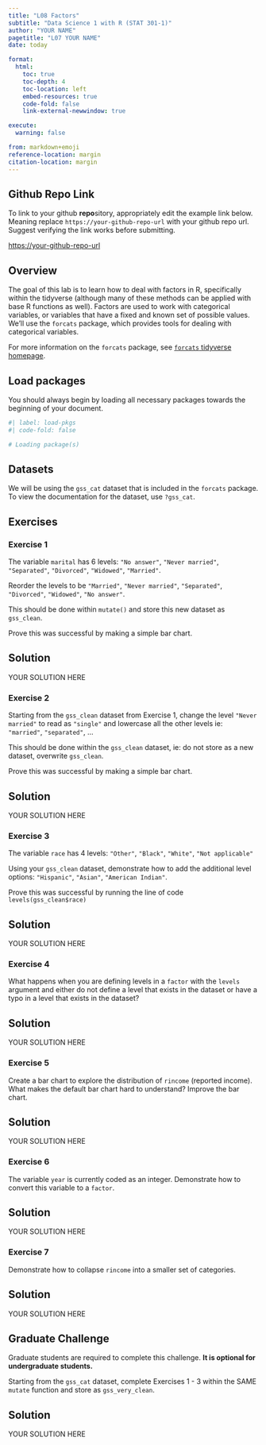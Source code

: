```yaml
---
title: "L08 Factors"
subtitle: "Data Science 1 with R (STAT 301-1)"
author: "YOUR NAME"
pagetitle: "L07 YOUR NAME"
date: today

format:
  html:
    toc: true
    toc-depth: 4
    toc-location: left
    embed-resources: true
    code-fold: false
    link-external-newwindow: true

execute:
  warning: false

from: markdown+emoji
reference-location: margin
citation-location: margin  
---
```


::: {.callout-tip icon=false}

## Github Repo Link

To link to your github **repo**sitory, appropriately edit the example link below. Meaning replace `https://your-github-repo-url` with your github repo url. Suggest verifying the link works before submitting.

[https://your-github-repo-url](https://your-github-repo-url)

:::

## Overview

The goal of this lab is to learn how to deal with factors in R, specifically within the tidyverse (although many of these methods can be applied with base R functions as well). Factors are used to work with categorical variables, or variables that have a fixed and known set of possible values. We'll use the `forcats` package, which provides tools for dealing with categorical variables. 

For more information on the `forcats` package, see [`forcats` tidyverse homepage](http://forcats.tidyverse.org/reference/index.html).

## Load packages

You should always begin by loading all necessary packages towards the beginning of your document.

```r
#| label: load-pkgs
#| code-fold: false

# Loading package(s)

```

## Datasets 

We will be using the `gss_cat` dataset that is included in the `forcats` package. To view the documentation for the dataset, use `?gss_cat`.    

## Exercises

### Exercise 1 

The variable `marital` has 6 levels: `"No answer"`, `"Never married"`, `"Separated"`, `"Divorced"`, `"Widowed"`, `"Married"`.

Reorder the levels to be `"Married"`, `"Never married"`, `"Separated"`, `"Divorced"`, `"Widowed"`, `"No answer"`.

This should be done within `mutate()` and store this new dataset as `gss_clean`.

Prove this was successful by making a simple bar chart.

::: {.callout-tip icon="false"}
## Solution

YOUR SOLUTION HERE

:::

### Exercise 2

Starting from the `gss_clean` dataset from Exercise 1, change the level `"Never married"` to read as `"single"` and lowercase all the other levels ie: `"married"`, `"separated"`, ...

This should be done within the `gss_clean` dataset, ie: do not store as a new dataset, overwrite `gss_clean`.

Prove this was successful by making a simple bar chart.

::: {.callout-tip icon="false"}
## Solution

YOUR SOLUTION HERE

:::

### Exercise 3

The variable `race` has 4 levels: `"Other"`, `"Black"`, `"White"`, `"Not applicable"`

Using your `gss_clean` dataset, demonstrate how to add the additional level options: `"Hispanic"`, `"Asian"`, `"American Indian"`.

Prove this was successful by running the line of code `levels(gss_clean$race)`

::: {.callout-tip icon="false"}
## Solution

YOUR SOLUTION HERE

:::

### Exercise 4

What happens when you are defining levels in a `factor` with the `levels` argument and either do not define a level that exists in the dataset or have a typo in a level that exists in the dataset?  

::: {.callout-tip icon="false"}
## Solution

YOUR SOLUTION HERE

:::


### Exercise 5

Create a bar chart to explore the distribution of `rincome` (reported income). What makes the default bar chart hard to understand? Improve the bar chart.

::: {.callout-tip icon="false"}
## Solution

YOUR SOLUTION HERE

:::


### Exercise 6

The variable `year` is currently coded as an integer. Demonstrate how to convert this variable to a `factor`.

::: {.callout-tip icon="false"}
## Solution

YOUR SOLUTION HERE

:::

### Exercise 7

Demonstrate how to collapse `rincome` into a smaller set of categories.

::: {.callout-tip icon="false"}
## Solution

YOUR SOLUTION HERE

:::

## Graduate Challenge

::: callout-important

Graduate students are required to complete this challenge. **It is optional for undergraduate students.**

:::

Starting from the `gss_cat` dataset, complete Exercises 1 - 3 within the SAME `mutate` function and store as `gss_very_clean`.

::: {.callout-tip icon="false"}
## Solution

YOUR SOLUTION HERE

:::
